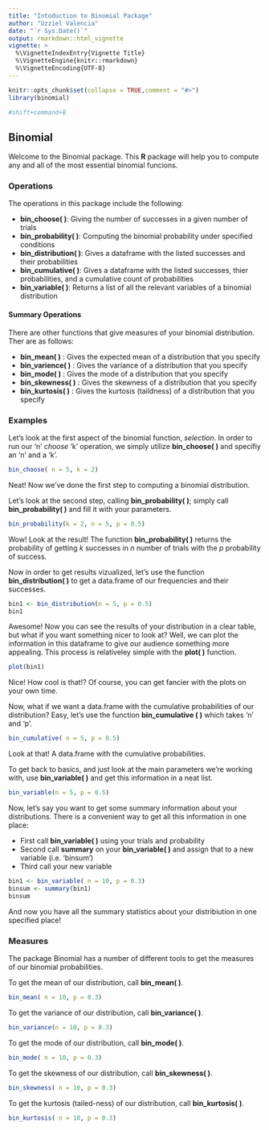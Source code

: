 ```yaml
---
title: "Intoduction to Binomial Package"
author: "Uzziel Valencia"
date: "`r Sys.Date()`"
output: rmarkdown::html_vignette
vignette: >
  %\VignetteIndexEntry{Vignette Title}
  %\VignetteEngine{knitr::rmarkdown}
  %\VignetteEncoding{UTF-8}
---
```


```r
knitr::opts_chunk$set(collapse = TRUE,comment = "#>")
library(binomial)

#shift+command+B
```

## Binomial

Welcome to the Binomial package. This **R** package will help you to compute any and all of the most essential binomial funcions.
\n

### Operations
The operations in this package include the following:

* **bin_choose( )**: Giving the number of successes in a given number of trials
* **bin_probability( )**: Computing the binomial probability under specified conditions
* **bin_distribution( )**: Gives a dataframe with the listed successes and their probabilities
* **bin_cumulative( )**: Gives a dataframe with the listed successes, thier probabilities, and a cumulative count of probabilities
* **bin_variable( )**: Returns a list of all the relevant variables of a binomial distribution
\n

#### Summary Operations
There are other functions that give measures of your binomial distribution. Ther are as follows:

* **bin_mean( )** : Gives the expected mean of a distribution that you specify
* **bin_varience( )** : Gives the variance of a distribution that you specify
* **bin_mode( )** : Gives the mode of a distribution that you specify
* **bin_skewness( )** : Gives the skewness of a distribution that you specify
* **bin_kurtosis( )** : Gives the kurtosis (taildness) of a distribution that you specify

\n


### Examples

Let's look at the first aspect of the binomial function, *selection*. In order to run our 'n' *choose* 'k' operation, we simply utilize **bin_choose( )** and specifiy an 'n' and a 'k'.

```r
bin_choose( n = 5, k = 2)
```

Neat! Now we've done the first step to computing a binomial distribution.

Let's look at the second step, calling **bin_probability( )**; simply call **bin_probability( )** and fill it with your parameters.

```r
bin_probability(k = 2, n = 5, p = 0.5)
```


Wow! Look at the result! The function **bin_probability( )** returns the probability of getting *k* successes in *n* number of trials with the *p* probability of success.
\n

Now in order to get results vizualized, let's use the function **bin_distribution( )** to get a data.frame of our frequencies and their successes.

```r
bin1 <- bin_distribution(n = 5, p = 0.5)
bin1
```
Awesome! Now you can see the results of your distribution in a clear table, but what if you want something nicer to look at?
\n
Well, we can plot the information in this dataframe to give our audience something more appealing. This process is relativeley simple with the **plot( )** function.

```r
plot(bin1)
```

Nice! How cool is that!? Of course, you can get fancier with the plots on your own time.


\n

Now, what if we want a data.frame with the cumulative probabilities of our distribution? Easy, let's use the function **bin_cumulative ( )** which takes 'n' and 'p'. 

```r
bin_cumulative( n = 5, p = 0.5)
```

Look at that! A data.frame with the cumulative probabilities.

\n

To get back to basics, and just look at the main parameters we're working with, use **bin_variable( )** and get this information in a neat list.

```r
bin_variable(n = 5, p = 0.5)
```

Now, let's say you want to get some summary information about your distributions. There is a convenient way to get all this information in one place:

* First call **bin_variable( )** using your trials and probability
* Second call **summary** on your **bin_variable( )** and assign that to a new variable (i.e. 'binsum')
* Third call your new variable

```r
bin1 <- bin_variable( n = 10, p = 0.3)
binsum <- summary(bin1)
binsum
```

And now you have all the summary statistics about your distribiution in one specified place!

\n

### Measures

The package Binomial has a number of different tools to get the measures of our binomial probabilities.
\n

To get the mean of our distribution, call **bin_mean( )**.

```r
bin_mean( n = 10, p = 0.3)
```

To get the variance of our distribution, call **bin_variance( )**.

```r
bin_variance(n = 10, p = 0.3)
```

To get the mode of our distribution, call **bin_mode( )**.

```r
bin_mode( n = 10, p = 0.3)
```

To get the skewness of our distribution, call **bin_skewness( )**.

```r
bin_skewness( n = 10, p = 0.3)
```

To get the kurtosis (tailed-ness) of our distribution, call **bin_kurtosis( )**.

```r
bin_kurtosis( n = 10, p = 0.3)
```
